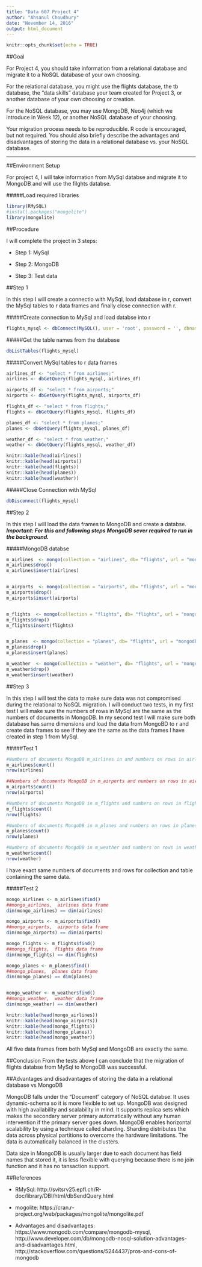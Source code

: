 ---
title: "Data 607 Project 4"
author: "Ahsanul Choudhury"
date: "November 14, 2016"
output: html_document
---

```{r setup, include=FALSE}
knitr::opts_chunk$set(echo = TRUE)
```

##Goal

For Project 4, you should take information from a relational database and migrate it to a NoSQL database of your own choosing. 

For the relational database, you might use the flights database, the tb database, the "data skills" database your team created for Project 3, or another database of your own choosing or creation.

For the NoSQL database, you may use MongoDB, Neo4j (which we introduce in Week 12), or another NoSQL database of your choosing.

 Your migration process needs to be reproducible.  R code is encouraged, but not required.  You should also briefly describe the advantages and disadvantages of storing the data in a relational database vs. your NoSQL database.
 
* * *

##Environment Setup

For project 4, I will take information from MySql databse and migrate it to MongoDB and will use the filghts databse.

#####Load required libraries

```{r load_libraries, include=TRUE}
library(RMySQL)
#install.packages("mongolite")
library(mongolite)
```

##Procedure

I will complete the project in 3 steps:

-   Step 1: MySql

-   Step 2: MongoDB

-   Step 3: Test data


##Step 1

In this step I will create a connectio with MySql, load database in r, convert the MySql tables to r data frames and finally close connection with r.

#####Create connection to MySql and load databse into r

```{r load_mysql_databse, include=TRUE}
flights_mysql <- dbConnect(MySQL(), user = 'root', password = '', dbname='flights', host = 'localhost')
```

#####Get the table names from the database

```{r mysql_table_list, include=TRUE}
dbListTables(flights_mysql)
```

#####Convert MySql tables to r data frames

```{r r_dataframe, include=TRUE}
airlines_df <- "select * from airlines;"
airlines <- dbGetQuery(flights_mysql, airlines_df)

airports_df <- "select * from airports;"
airports <- dbGetQuery(flights_mysql, airports_df)

flights_df <- "select * from flights;"
flights <- dbGetQuery(flights_mysql, flights_df)

planes_df <- "select * from planes;"
planes <- dbGetQuery(flights_mysql, planes_df)

weather_df <- "select * from weather;"
weather <- dbGetQuery(flights_mysql, weather_df)

knitr::kable(head(airlines))
knitr::kable(head(airports))
knitr::kable(head(flights))
knitr::kable(head(planes))
knitr::kable(head(weather))
```

#####Close Connection with MySql

```{r disconnect_mysql, include=TRUE}
dbDisconnect(flights_mysql)
```

##Step 2

In this step I will load the data frames to MongoDB and create a databse. 
***Important: For this and following steps MongoDB sever required to run in the background.***

#####MongoDB databse

```{r load_to_mongo, include=TRUE}
m_airlines  <- mongo(collection = "airlines", db= "flights", url = "mongodb://localhost")
m_airlines$drop()
m_airlines$insert(airlines)


m_airports  <- mongo(collection = "airports", db= "flights", url = "mongodb://localhost")
m_airports$drop()
m_airports$insert(airports)


m_flights  <- mongo(collection = "flights", db= "flights", url = "mongodb://localhost")
m_flights$drop()
m_flights$insert(flights)


m_planes  <- mongo(collection = "planes", db= "flights", url = "mongodb://localhost")
m_planes$drop()
m_planes$insert(planes)

m_weather  <- mongo(collection = "weather", db= "flights", url = "mongodb://localhost")
m_weather$drop()
m_weather$insert(weather)
```

##Step 3

In this step I will test the data to make sure data was not compromised during the relational to NoSQL migration. I will conduct two tests, in my first test I will make sure the numbers of rows in MySql are the same as the numbers of documents in MongoDB. In my second test I will make sure both database has same dimensions and load the data from MongoBD to r and create data frames to see if they are the same as the data frames I have created in step 1 from MySql.

#####Test 1

```{r compare_data1, include=TRUE}
#Numbers of documents MongoDB m_airlines in and numbers on rows in airlines data frame
m_airlines$count()
nrow(airlines)

##Numbers of documents MongoDB in m_airports and numbers on rows in airports data frame
m_airports$count()
nrow(airports)

#Numbers of documents MongoDB in m_flights and numbers on rows in flights data frame
m_flights$count()
nrow(flights)

#Numbers of documents MongoDB in m_planes and numbers on rows in planes data frame
m_planes$count()
nrow(planes)

#Numbers of documents MongoDB in m_weather and numbers on rows in weather data frame
m_weather$count()
nrow(weather)
```

I have exact same numbers of documents and rows for collection and table containing the same data.

#####Test 2

```{r compare_data2, include=TRUE}
mongo_airlines <- m_airlines$find()
##mongo_airlines,  airlines data frame
dim(mongo_airlines) == dim(airlines)

mongo_airports <- m_airports$find()
##mongo_airports,  airports data frame
dim(mongo_airports) == dim(airports)

mongo_flights <- m_flights$find()
##mongo_flights,  flights data frame
dim(mongo_flights) == dim(flights)

mongo_planes <- m_planes$find()
##mongo_planes,  planes data frame
dim(mongo_planes) == dim(planes)


mongo_weather <- m_weather$find()
##mongo_weather,  weather data frame
dim(mongo_weather) == dim(weather)

knitr::kable(head(mongo_airlines))
knitr::kable(head(mongo_airports))
knitr::kable(head(mongo_flights))
knitr::kable(head(mongo_planes))
knitr::kable(head(mongo_weather))
```

All five data frames from both MySql and MongoDB are exactly the same.

##Conclusion
From the tests above I can conclude that the migration of flights databse from MySql to MongoDB was successful.

##Advantages and disadvantages of storing the data in a relational database vs MongoDB

MongoDB falls under the "Document" category of NoSQL databse. It uses dynamic-schema so it is more flexible to set up. MongoDB was designed with high availability and scalability in mind. It supports replica sets which makes the secondary server primary automatically without any human intervention if the primary server goes down. MongoDB enables horizontal scalability by using a technique called sharding. Sharding distributes the data across physical partitions to overcome the hardware limitations. The data is automatically balanced in the clusters.

Data size in MongoDB is usually larger due to each document has field names that stored it, it is less flexible with querying because there is no join function and it has no tansaction support.

##References

-    RMySql: http://svitsrv25.epfl.ch/R-doc/library/DBI/html/dbSendQuery.html

-    mogolite: https://cran.r-project.org/web/packages/mongolite/mongolite.pdf

-    Advantages and disadvantages: https://www.mongodb.com/compare/mongodb-mysql,   http://www.developer.com/db/mongodb-nosql-solution-advantages-and-disadvantages.html,   http://stackoverflow.com/questions/5244437/pros-and-cons-of-mongodb